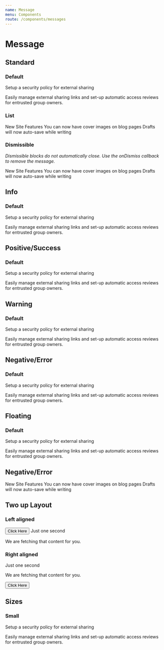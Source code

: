 ```yaml
---
name: Message
menu: Components
route: /components/messages
---
```




# Message

## Standard

### Default

<Playground>
    <Message>
        <Message.Header>Setup a security policy for external sharing</Message.Header>
        <p>Easily manage external sharing links and set-up automatic access reviews for entrusted group owners.</p>
    </Message>
</Playground>

### List

<Playground>
    <Message>
        <Message.Header>New Site Features</Message.Header>
        <Message.List>
            <Message.Item>You can now have cover images on blog pages</Message.Item>
            <Message.Item>Drafts will now auto-save while writing</Message.Item>
        </Message.List>
    </Message>
</Playground>

### Dismissible

_Dismissible blocks do not automatically close. Use the onDismiss callback to remove the message._

<Playground>
    <Message onDismiss>
        <Message.Header>New Site Features</Message.Header>
        <Message.List>
            <Message.Item>You can now have cover images on blog pages</Message.Item>
            <Message.Item>Drafts will now auto-save while writing</Message.Item>
        </Message.List>
    </Message>
</Playground>

## Info

### Default

<Playground>
    <Message info>
        <Message.Header>Setup a security policy for external sharing</Message.Header>
        <p>Easily manage external sharing links and set-up automatic access reviews for entrusted group owners.</p>
    </Message>
</Playground>

## Positive/Success

### Default

<Playground>
    <Message positive>
        <Message.Header>Setup a security policy for external sharing</Message.Header>
        <p>Easily manage external sharing links and set-up automatic access reviews for entrusted group owners.</p>
    </Message>
</Playground>

## Warning

### Default

<Playground>
    <Message warning>
        <Message.Header>Setup a security policy for external sharing</Message.Header>
        <p>Easily manage external sharing links and set-up automatic access reviews for entrusted group owners.</p>
    </Message>
</Playground>

## Negative/Error

### Default

<Playground>
    <Message negative>
        <Message.Header>Setup a security policy for external sharing</Message.Header>
        <p>Easily manage external sharing links and set-up automatic access reviews for entrusted group owners.</p>
    </Message>
</Playground>

## Floating

### Default

<Playground>
    <Message floating>
        <Message.Header>Setup a security policy for external sharing</Message.Header>
        <p>Easily manage external sharing links and set-up automatic access reviews for entrusted group owners.</p>
    </Message>
</Playground>

## Negative/Error

<Playground>
    <Message>
        <Message.Header>New Site Features</Message.Header>
        <Message.List>
            <Message.Item>You can now have cover images on blog pages</Message.Item>
            <Message.Item>Drafts will now auto-save while writing</Message.Item>
        </Message.List>
    </Message>
</Playground>

## Two up Layout

### Left aligned

<Playground>
    <Message icon>
        <Button>Click Here</Button>
        <Message.Content>
            <Message.Header>Just one second</Message.Header>
            <p>We are fetching that content for you.</p>
        </Message.Content>
    </Message>
</Playground>

### Right aligned

<Playground>
    <Message icon>
        <Message.Content>
            <Message.Header>Just one second</Message.Header>
            <p>We are fetching that content for you.</p>
        </Message.Content>
        <Button>Click Here</Button>
    </Message>
</Playground>

## Sizes

### Small

<Playground>
    <Message size="small">
        <Message.Header>Setup a security policy for external sharing</Message.Header>
        <p>Easily manage external sharing links and set-up automatic access reviews for entrusted group owners.</p>
    </Message>
</Playground>
